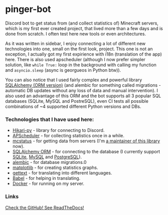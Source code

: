 <script lang="ts">import Icon from '@iconify/svelte';</script>

# pinger-bot

Discord bot to get status from (and collect statistics of) Minecraft servers, which is my first ever created project, that lived more than a few days and is done from scratch. I often test here new tools or even architectures.

As it was written in sidebar, I enjoy connecting a lot of different new technologies into one, small on the first look, project. This one is not an exception, I actually got my first expirience with i18n (translation of the app) here. There is also used apscheduler (although I now prefer simpler solution, like `while True:` loop in the background with calling my function and `asyncio.sleep` (async is georgueos in Python btw)).

You can also notice that I used fairly complex and powerful library [SQLAlchemy (ORM version)](https://sqlalchemy.org/) (and alembic for something called migrations - automatic DB updates without any loss of data and manual intervention). I also used an advantage of this ORM and the bot supports all 3 popular SQL databases (SQLite, MySQL and PostreSQL), even CI tests all possible combinations of ~4 supported different Python versions and DBs.

### Technologies that I have used here:

- [Hikari-py](https://www.hikari-py.dev/) - library for connecting to Discord.
- [APScheduler](https://pypi.org/project/APScheduler/) - for collecting statistics once in a while.
- [mcstatus](https://mcstatus.readthedocs.io/) - for getting data from servers (I'm [a maintainer of this library](/mcstatus) now).
- [SQLAlchemy ORM](https://sqlalchemy.org/) - for connecting to the database (I currently support [SQLite](https://sqlite.org/), [MySQL](https://www.mysql.com/) and [PostgreSQL](https://postgresql.org)).
- [alembic](https://alembic.sqlalchemy.org/) - for database migrations.0
- [matplotlib](https://matplotlib.org/) - for creating statistics graphs.
- [gettext](https://docs.python.org/3/library/gettext.html) - for translating into different languages.
- [Babel](https://babel.pocoo.org/) - for helping in translating.
- [Docker](https://docker.com/) - for running on my server.

### Links

<a href="https://s.perchun.it/pinger-bot/github" class="btn variant-filled">
	<Icon icon="mdi:github" />
	Check the GitHub!
</a>

<a href="https://s.perchun.it/pinger-bot/readthedocs" class="btn variant-filled">
	<Icon icon="simple-icons:readthedocs" />
	See ReadTheDocs!
</a>
